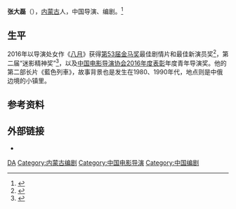 {{expand|time=2016-12-27T06:22:54+00:00}}
'''张大磊'''（{{bd|1982年|}}），[[内蒙古|内蒙古]]人，中国导演、编剧。<ref>{{Cite web|title=导演张大磊成都首谈父子情：父亲带我走近电影-中新网|url=https://www.chinanews.com/cul/2017/03-19/8177819.shtml|accessdate=2019-08-24|work=www.chinanews.com|archive-date=2019-08-24|archive-url=https://web.archive.org/web/20190824022907/http://www.chinanews.com/cul/2017/03-19/8177819.shtml|dead-url=no}}</ref>

== 生平 ==
2016年以导演处女作《[[八月_(電影)|八月]]》获得[[第53届金马奖|第53届金马奖]]最佳剧情片和最佳新演员奖<ref >{{cite web |url=http://news.mtime.com/2016/12/04/1563949.html |language= |title=金马最佳影片《八月》定档2017年春 |publisher=Mtime时光网 |date=2016-12-04 |accessdate= |archive-url=https://web.archive.org/web/20161227195610/http://news.mtime.com/2016/12/04/1563949.html |archive-date=2016-12-27 |dead-url=yes }}</ref>，第二届“迷影精神奖”<ref >{{cite web |url=http://news.mtime.com/2016/12/23/1564738.html |language= |title=张大磊《八月》获“迷影精神奖” |publisher=Mtime时光网 |date=2016-12-23 |accessdate= |archive-date=2019-09-24 |archive-url=https://web.archive.org/web/20190924212343/http://news.mtime.com/2016/12/23/1564738.html |dead-url=no }}</ref>，以及[[中国电影导演协会2016年度表彰|中国电影导演协会2016年度表彰]]年度青年导演奖。他的第二部长片《藍色列車》，故事背景也是发生在1980、1990年代，地点则是中俄边境的小镇里。

== 参考资料 ==
{{reflist}}

== 外部链接 ==
* {{mtime|1831734|张大磊}}

{{中國電影導演協會年度表彰評選年度導演}}

{{Authority control}}
{{DEFAULTSORT:Zhang张}}
[[Category:张姓|DA]]
[[Category:内蒙古编剧|Category:内蒙古编剧]]
[[Category:中国电影导演|Category:中国电影导演]]
[[Category:中国编剧|Category:中国编剧]]